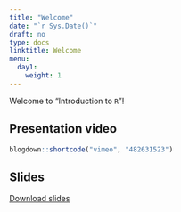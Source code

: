 ---
title: "Welcome"
date: "`r Sys.Date()`"
draft: no
type: docs
linktitle: Welcome
menu:
  day1:
    weight: 1
---

Welcome to "Introduction to `R`"! 

## Presentation video

```{r, echo=F}
blogdown::shortcode("vimeo", "482631523")
```

## Slides

[Download slides](../../../Course_Modularization/Intro to R/Slides/00_welcome_slides.pptx)


